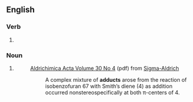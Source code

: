 ==English==

===Verb===
{{head|en|verb form}}

# {{en-third-person singular of|adduct}}

===Noun===
{{head|en|noun form}}

# {{plural of|adduct|lang=en}}
#: [http://www.sigmaaldrich.com/etc/medialib/docs/Aldrich/Acta/al_acta_30_01.pdf Aldrichimica Acta Volume 30 No 4] (pdf) from [http://www.sigmaaldrich.com/chemistry/chemical-synthesis/learning-center/aldrichimica-acta.html Sigma-Aldrich]
#:: A complex mixture of '''adducts''' arose from the reaction of isobenzofuran 67 with Smith’s diene (4) as addition occurred nonstereospecifically at both π-centers of 4.